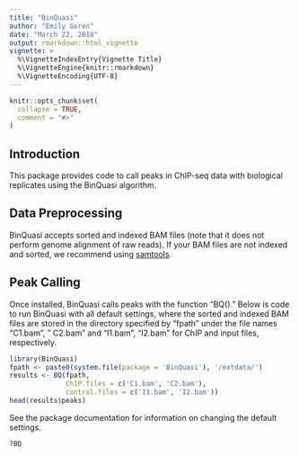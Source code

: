 ```yaml
---
title: "BinQuasi"
author: "Emily Goren"
date: "March 22, 2018"
output: rmarkdown::html_vignette
vignette: >
  %\VignetteIndexEntry{Vignette Title}
  %\VignetteEngine{knitr::rmarkdown}
  %\VignetteEncoding{UTF-8}
---
```


```r
knitr::opts_chunk$set(
  collapse = TRUE,
  comment = "#>"
)
```


## Introduction

This package provides code to call peaks in ChIP-seq data with biological replicates using the BinQuasi algorithm.


## Data Preprocessing

BinQuasi accepts sorted and indexed BAM files (note that it does not perform genome alignment of raw reads). If your BAM files are not indexed and sorted, we recommend using [samtools](http://www.htslib.org/).


## Peak Calling

Once installed, BinQuasi calls peaks with the function "BQ()." Below is code to run BinQuasi with all default settings, where the sorted and indexed BAM files are stored in the directory specified by "fpath" under the file names "C1.bam", "
C2.bam" and "I1.bam", "I2.bam" for ChIP and input files, respectively. 

```r
library(BinQuasi)
fpath <- paste0(system.file(package = 'BinQuasi'), '/extdata/')
results <- BQ(fpath, 
              ChIP.files = c('C1.bam', 'C2.bam'), 
              control.files = c('I1.bam', 'I2.bam'))
head(results$peaks)
```

See the package documentation for information on changing the default settings.
```r
?BQ
```